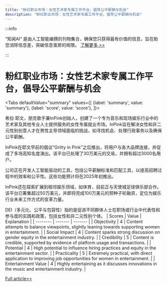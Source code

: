 ```yaml
---
title: "粉红职业市场：女性艺术家专属工作平台，倡导公平薪酬与机会"
description: "粉红职业市场：女性艺术家专属工作平台，倡导公平薪酬与机会"
---
```



:::info

“知闻AI“ 是由人工智能编撰的刊物集合，确保您只获得最有价值的信息，旨在助您消除信息差，突破信息茧房的局限。  [了解更多 >>](/)

:::

# 粉红职业市场：女性艺术家专属工作平台，倡导公平薪酬与机会


<Tabs
	defaultValue="summary"
	values={[
	{label: 'summary', value: 'summary'},
	{label: 'score', value: 'score'},
]}>
<TabItem value="summary">


希拉·耶文，朋克歌手兼InPink创始人，创建了一个专为音乐和现场娱乐行业中的艺术家及其他专业人士提供服务的女性专属就业市场。InPink旨在解决女性和非二元性别创意人才在男性主导领域面临的挑战，如寻找机会、处理行政事务以及确保公平薪酬。

InPink在耶文早前的倡议“Gritty in Pink”之后推出，将用户与各大品牌连接，并促成了多场高知名度演出。该平台已处理了30万美元的交易，并拥有超过3000名用户。

公司正在开发人工智能驱动的工具，包括公平薪酬标准和匹配工具，以提高招聘过程中的效率和公平性。这些功能预计将在2025年初推出。

InPink还在探索扩展到相邻娱乐领域，如体育，目前正与天使城足球俱乐部合作。该平台已筹集超过50万美元，并即将完成100万美元的预种子轮融资，定位为娱乐行业未来工作方式的变革力量。

DEI（多元化、公平与包容性）指的是促进不同群体人士在职场或行业中代表性和参与度的实践和政策，包括女性和非二元性别个体。
</TabItem>
<TabItem value="score">
	| Scores     | Value   | Explanation |
	| -------- | ------- | ------- |
	| Objectivity  | 4    | Content attempts to balance viewpoints, slightly leaning towards supporting women in entertainment.    |
	| Social Impact | 4     | Content sparks strong discussion on gender equity in the entertainment industry.    |
	| Credibility    | 5    | Content is credible, supported by evidence of platform usage and transactions.    |
	| Potential    | 4    | High potential to influence hiring practices and equity in the entertainment sector.    |
	| Practicality    | 5    | Extremely practical, with direct application to improving job opportunities for women in entertainment.    |
	| Entertainment Value    | 4    | Highly entertaining as it discusses innovations in the music and entertainment industry.    |
</TabItem>
</Tabs>

[Full article>>](https://techcrunch.com/2024/06/06/gritty-in-pink-founder-job-marketplace/)
